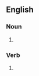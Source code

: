 ==English==

===Noun===
{{head|en|noun plural form}}

# {{plural of|boost|lang=en}}

===Verb===
{{head|en|verb form}}

# {{en-third-person singular of|boost}}